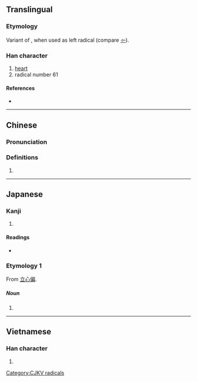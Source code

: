 {{character info/new}}
{{also|心|㣺}}
==Translingual==
{{stroke order|type=animate}}

===Etymology===
Variant of {{m|mul|心||heart|sc=Hani}}, when used as left radical (compare [[㣺]]).

===Han character===
{{Han char|rn=61|rad=心|as=00|sn=3|var=1|four=|canj=HY}}

# [[heart]]
# radical number 61

====References====
* {{Han ref|kx=0375.011|dkj=10297|dj=0701.020|hdz=42267.011|uh=5FC4|ud=24516}}

----

==Chinese==
{{zh-forms}}

===Pronunciation===
{{zh-pron
|m=xīn
|cat=
}}

===Definitions===
{{zh-hanzi}}

# {{rfdef|zh}}

----

==Japanese==

===Kanji===
{{ja-kanji|grade=|rs=心00}}

# {{defn|lang=ja|sort=心00}}

====Readings====
* {{ja-readings|on=|kun=りっしんべん}}
===Etymology 1===
From [[立心偏#Japanese|立心偏]].
=====Noun=====
{{ja-noun|りっしんべん}}
# {{altspell|lang=ja|立心偏||variant of 'heart', radical #61, used as a left radical}}
----

==Vietnamese==

===Han character===
{{vi-hantu|[[tâm]]|rs=心00}}

# {{defn|lang=vi|sort=心00}}

[[Category:CJKV radicals]]